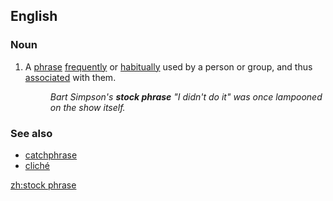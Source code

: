 ==English==

===Noun===
{{en-noun|sg=[[stock]] [[phrase]]}}

# {{idiomatic}} A [[phrase]] [[frequently]] or [[habitually]] used by a person or group, and thus [[associated]] with them.
#:''Bart Simpson's '''stock phrase''' "I didn't do it" was once lampooned on the show itself.''

===See also===
{{wikipedia}}
* [[catchphrase]]
* [[cliché]]

[[zh:stock phrase]]